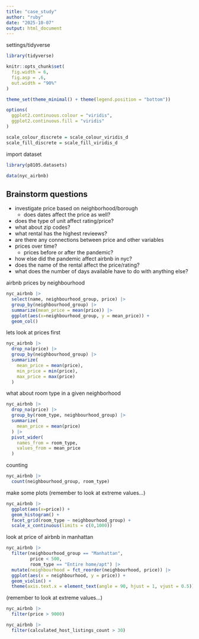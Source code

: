 ```yaml
---
title: "case_study"
author: "ruby"
date: "2025-10-07"
output: html_document
---
```


settings/tidyverse 
```r
library(tidyverse)

knitr::opts_chunk$set(
  fig.width = 6,
  fig.asp = .6,
  out.width = "90%"
)

theme_set(theme_minimal() + theme(legend.position = "bottom"))

options(
  ggplot2.continuous.colour = "viridis",
  ggplot2.continuous.fill = "viridis"
)

scale_colour_discrete = scale_colour_viridis_d
scale_fill_discrete = scale_fill_viridis_d

```


import dataset
```r
library(p8105.datasets)

data(nyc_airbnb)
```

## Brainstorm questions 

* investigate price based on neighborhood/borough 
  * does dates affect the price as well?
* does the type of unit affect rating/price?
* what about zip codes?
* what rental has the highest revieews?
* are there any connections between price and other variables 
* prices over time?
  * prices before or after the pandemic?
* how else did the pandemic affect airbnb in nyc?
* does the name of the rental affect the price/rating?
* what does the number of days available have to do with anything else?

airbnb prices by neighbourhood
```r
nyc_airbnb |> 
  select(name, neighbourhood_group, price) |> 
  group_by(neighbourhood_group) |> 
  summarize(mean_price = mean(price)) |> 
  ggplot(aes(x=neighbourhood_group, y = mean_price)) +
  geom_col()
```


lets look at prices first
```r
nyc_airbnb |> 
  drop_na(price) |> 
  group_by(neighbourhood_group) |> 
  summarize(
    mean_price = mean(price),
    min_price = min(price),
    max_price = max(price)
  )
```

what about room type in a given neighborhood 
```r
nyc_airbnb |> 
  drop_na(price) |> 
  group_by(room_type, neighbourhood_group) |> 
  summarize(
    mean_price = mean(price)
  ) |> 
  pivot_wider(
    names_from = room_type, 
    values_from = mean_price
  )
```


counting 
```r
nyc_airbnb |> 
  count(neighbourhood_group, room_type)
```

make some plots (remember to look at extreme values...)

```r
nyc_airbnb |> 
  ggplot(aes(x=price)) +
  geom_histogram() +
  facet_grid(room_type ~ neighbourhood_group) +
  scale_x_continuous(limits = c(0,1000))
```


look at price of airbnb in manhattan 
```r
nyc_airbnb |> 
  filter(neighbourhood_group == "Manhattan", 
         price < 500, 
         room_type == "Entire home/apt") |> 
  mutate(neighbourhood = fct_reorder(neighbourhood, price)) |> 
  ggplot(aes(x = neighbourhood, y = price)) + 
  geom_violin() +
  theme(axis.text.x = element_text(angle = 90, hjust = 1, vjust = 0.5))
```

(remember to look at extreme values...)
```r
nyc_airbnb |> 
  filter(price > 9000) 
```

```r
nyc_airbnb |> 
  filter(calculated_host_listings_count > 30) 
```

